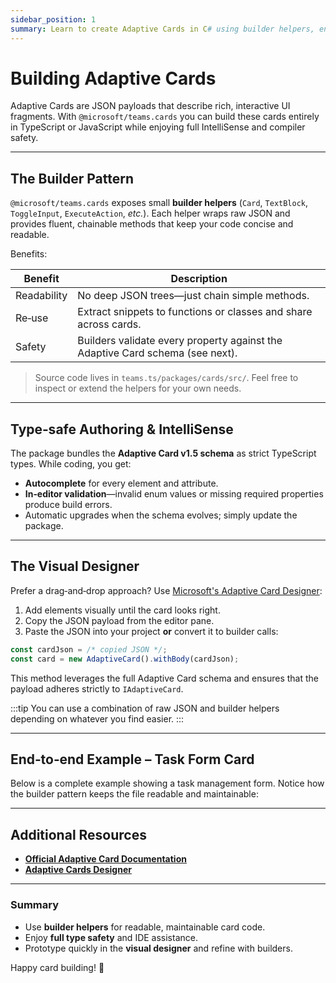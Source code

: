 ```yaml
---
sidebar_position: 1
summary: Learn to create Adaptive Cards in C# using builder helpers, enabling type-safe, maintainable UI development with IntelliSense support, visual designer integration, and end-to-end examples for interactive forms.
---
```



# Building Adaptive Cards

Adaptive Cards are JSON payloads that describe rich, interactive UI fragments.
With `@microsoft/teams.cards` you can build these cards entirely in TypeScript or JavaScript while enjoying full IntelliSense and compiler safety.

---

## The Builder Pattern

`@microsoft/teams.cards` exposes small **builder helpers** (`Card`, `TextBlock`, `ToggleInput`, `ExecuteAction`, _etc._).
Each helper wraps raw JSON and provides fluent, chainable methods that keep your code concise and readable.

<FileCodeBlock
    lang="typescript"
    src="/generated-snippets/ts/index.snippet.basic-card-building.ts"
/>

Benefits:

| Benefit     | Description                                                                   |
| ----------- | ----------------------------------------------------------------------------- |
| Readability | No deep JSON trees—just chain simple methods.                                 |
| Re‑use      | Extract snippets to functions or classes and share across cards.              |
| Safety      | Builders validate every property against the Adaptive Card schema (see next). |

> Source code lives in `teams.ts/packages/cards/src/`. Feel free to inspect or extend the helpers for your own needs.

---

## Type‑safe Authoring & IntelliSense

The package bundles the **Adaptive Card v1.5 schema** as strict TypeScript types.
While coding, you get:

- **Autocomplete** for every element and attribute.
- **In‑editor validation**—invalid enum values or missing required properties produce build errors.
- Automatic upgrades when the schema evolves; simply update the package.

<FileCodeBlock
    lang="typescript"
    src="/generated-snippets/ts/index.snippet.improved-type-checking.ts"
/>

---

## The Visual Designer

Prefer a drag‑and‑drop approach? Use [Microsoft's Adaptive Card Designer](https://adaptivecards.microsoft.com/designer.html):

1. Add elements visually until the card looks right.
2. Copy the JSON payload from the editor pane.
3. Paste the JSON into your project **or** convert it to builder calls:

```typescript
const cardJson = /* copied JSON */;
const card = new AdaptiveCard().withBody(cardJson);
```

<FileCodeBlock
    lang="typescript"
    src="/generated-snippets/ts/index.snippet.raw-card-json.ts"
/>

This method leverages the full Adaptive Card schema and ensures that the payload adheres strictly to `IAdaptiveCard`.

:::tip
You can use a combination of raw JSON and builder helpers depending on whatever you find easier.
:::

---

## End‑to‑end Example – Task Form Card

Below is a complete example showing a task management form. Notice how the builder pattern keeps the file readable and maintainable:

<FileCodeBlock
    lang="typescript"
    src="/generated-snippets/ts/index.snippet.sending-adaptive-card-e2e.ts"
/>

---

## Additional Resources

- [**Official Adaptive Card Documentation**](https://adaptivecards.microsoft.com/)
- [**Adaptive Cards Designer**](https://adaptivecards.microsoft.com/designer.html)

---

### Summary

- Use **builder helpers** for readable, maintainable card code.
- Enjoy **full type safety** and IDE assistance.
- Prototype quickly in the **visual designer** and refine with builders.

Happy card building! 🎉
